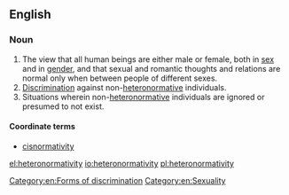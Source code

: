 ==English==

===Noun===
{{en-noun|heteronormativities}}

# The view that all human beings are either male or female, both in [[sex]] and in [[gender]], and that sexual and romantic thoughts and relations are normal only when between people of different sexes.
# [[discrimination|Discrimination]] against non-[[heteronormative]] individuals.
# Situations wherein non-[[heteronormative]] individuals are ignored or presumed to not exist.

====Coordinate terms====
* [[cisnormativity]]

[[Category:en:Forms of discrimination]]
[[Category:en:Sexuality]]

[[el:heteronormativity]]
[[io:heteronormativity]]
[[pl:heteronormativity]]